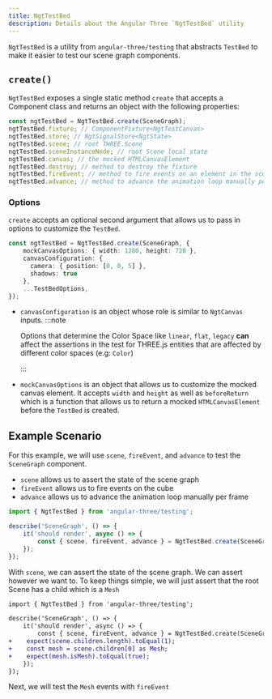 ```yaml
---
title: NgtTestBed
description: Details about the Angular Three `NgtTestBed` utility
---
```


`NgtTestBed` is a utility from `angular-three/testing` that abstracts `TestBed` to make it easier to test our scene graph components.

## `create()`

`NgtTestBed` exposes a single static method `create` that accepts a Component class and returns an object with the following properties:

```ts
const ngtTestBed = NgtTestBed.create(SceneGraph);
ngtTestBed.fixture; // ComponentFixture<NgtTestCanvas>
ngtTestBed.store; // NgtSignalStore<NgtState>
ngtTestBed.scene; // root THREE.Scene
ngtTestBed.sceneInstanceNode; // root Scene local state
ngtTestBed.canvas; // the mocked HTMLCanvasElement
ngtTestBed.destroy; // method to destroy the fixture
ngtTestBed.fireEvent; // method to fire events on an element in the scene graph
ngtTestBed.advance; // method to advance the animation loop manually per frame
```


### Options

`create` accepts an optional second argument that allows us to pass in options to customize the `TestBed`.

```ts
const ngtTestBed = NgtTestBed.create(SceneGraph, {
	mockCanvasOptions: { width: 1280, height: 720 },
	canvasConfiguration: {
	  camera: { position: [0, 0, 5] },
	  shadows: true
	},
	...TestBedOptions,
});
```

- `canvasConfiguration` is an object whose role is similar to `NgtCanvas` inputs.
  :::note

  Options that determine the Color Space like `linear`, `flat`, `legacy` **can** affect the assertions in the test for THREE.js entities that are affected by different color spaces (e.g: `Color`)

  :::
- `mockCanvasOptions` is an object that allows us to customize the mocked canvas element. It accepts `width` and `height` as well as `beforeReturn` which is a function that allows us to return a mocked `HTMLCanvasElement` before the `TestBed` is created.

## Example Scenario

For this example, we will use `scene`, `fireEvent`, and `advance` to test the `SceneGraph` component.

- `scene` allows us to assert the state of the scene graph
- `fireEvent` allows us to fire events on the cube
- `advance` allows us to advance the animation loop manually per frame

```ts
import { NgtTestBed } from 'angular-three/testing';

describe('SceneGraph', () => {
	it('should render', async () => {
		const { scene, fireEvent, advance } = NgtTestBed.create(SceneGraph);
	});
});
```

With `scene`, we can assert the state of the scene graph. We can assert
however we want to. To keep things simple, we will just assert that the root Scene has a child which is a `Mesh`

```diff lang="ts"
import { NgtTestBed } from 'angular-three/testing';

describe('SceneGraph', () => {
	it('should render', async () => {
		const { scene, fireEvent, advance } = NgtTestBed.create(SceneGraph);
+    expect(scene.children.length).toEqual(1);
+    const mesh = scene.children[0] as Mesh;
+    expect(mesh.isMesh).toEqual(true);
	});
});
```

Next, we will test the `Mesh` events with `fireEvent`
